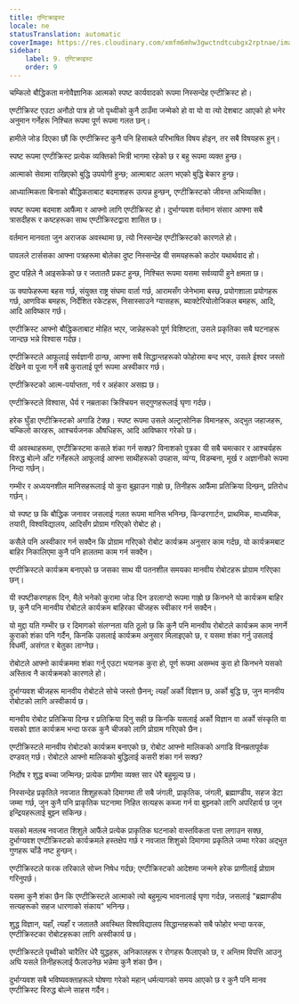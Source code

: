 ```yaml
---
title: एन्टिक्राइस्ट
locale: ne
statusTranslation: automatic
coverImage: https://res.cloudinary.com/xmfm6mhw3gwctndtcubgx2rptnae/image/upload/v1741354419/small_cover_la_gran_rebelion_28716e29d2.webp
sidebar:
    label: 9. एन्टिक्राइस्ट
    order: 9
---
```

चम्किलो बौद्धिकता मनोवैज्ञानिक आत्मको स्पष्ट कार्यवादको रूपमा निस्सन्देह एन्टीक्रिस्ट हो।

एण्टीक्रिस्ट एउटा अनौठो पात्र हो जो पृथ्वीको कुनै ठाउँमा जन्मेको हो वा यो वा त्यो देशबाट आएको हो भनेर अनुमान गर्नेहरू निश्चित रूपमा पूर्ण रूपमा गलत छन्।

हामीले जोड दिएका छौं कि एण्टीक्रिस्ट कुनै पनि हिसाबले परिभाषित विषय होइन, तर सबै विषयहरू हुन्।

स्पष्ट रूपमा एण्टीक्रिस्ट प्रत्येक व्यक्तिको भित्री भागमा रहेको छ र बहु ​​रूपमा व्यक्त हुन्छ।

आत्माको सेवामा राखिएको बुद्धि उपयोगी हुन्छ; आत्माबाट अलग भएको बुद्धि बेकार हुन्छ।

आध्यात्मिकता बिनाको बौद्धिकताबाट बदमाशहरू उत्पन्न हुन्छन्, एण्टीक्रिस्टको जीवन्त अभिव्यक्ति।

स्पष्ट रूपमा बदमाश आफैंमा र आफ्नो लागि एण्टीक्रिस्ट हो। दुर्भाग्यवश वर्तमान संसार आफ्ना सबै त्रासदीहरू र कष्टहरूका साथ एण्टीक्रिस्टद्वारा शासित छ।

वर्तमान मानवता जुन अराजक अवस्थामा छ, त्यो निस्सन्देह एण्टीक्रिस्टको कारणले हो।

पावलले टार्ससका आफ्ना पत्रहरूमा बोलेका दुष्ट निस्सन्देह यी समयहरूको कठोर यथार्थवाद हो।

दुष्ट पहिले नै आइसकेको छ र जताततै प्रकट हुन्छ, निश्चित रूपमा यसमा सर्वव्यापी हुने क्षमता छ।

ऊ क्याफेहरूमा बहस गर्छ, संयुक्त राष्ट्र संघमा वार्ता गर्छ, आरामसँग जेनेभामा बस्छ, प्रयोगशाला प्रयोगहरू गर्छ, आणविक बमहरू, निर्देशित रकेटहरू, निसास्साउने ग्यासहरू, ब्याक्टेरियोलोजिकल बमहरू, आदि, आदि आविष्कार गर्छ।

एण्टीक्रिस्ट आफ्नो बौद्धिकताबाट मोहित भएर, जान्नेहरूको पूर्ण विशिष्टता, उसले प्रकृतिका सबै घटनाहरू जान्दछ भन्ने विश्वास गर्दछ।

एण्टीक्रिस्टले आफूलाई सर्वज्ञानी ठान्छ, आफ्ना सबै सिद्धान्तहरूको फोहोरमा बन्द भएर, उसले ईश्वर जस्तो देखिने वा पूजा गर्ने सबै कुरालाई पूर्ण रूपमा अस्वीकार गर्छ।

एण्टीक्रिस्टको आत्म-पर्याप्तता, गर्व र अहंकार असह्य छ।

एण्टीक्रिस्टले विश्वास, धैर्य र नम्रताका क्रिश्चियन सद्गुणहरूलाई घृणा गर्दछ।

हरेक घुँडा एण्टीक्रिस्टको अगाडि टेक्छ। स्पष्ट रूपमा उसले अल्ट्रासोनिक विमानहरू, अद्भुत जहाजहरू, चम्किलो कारहरू, आश्चर्यजनक औषधिहरू, आदि आविष्कार गरेको छ।

यी अवस्थाहरूमा, एण्टीक्रिस्टमा कसले शंका गर्न सक्छ? विनाशको पुत्रका यी सबै चमत्कार र आश्चर्यहरू विरुद्ध बोल्ने आँट गर्नेहरूले आफूलाई आफ्ना साथीहरूको उपहास, व्यंग्य, विडम्बना, मूर्ख र अज्ञानीको रूपमा निन्दा गर्छन्।

गम्भीर र अध्ययनशील मानिसहरूलाई यो कुरा बुझाउन गाह्रो छ, तिनीहरू आफैंमा प्रतिक्रिया दिन्छन्, प्रतिरोध गर्छन्।

यो स्पष्ट छ कि बौद्धिक जनावर जसलाई गलत रूपमा मानिस भनिन्छ, किन्डरगार्टन, प्राथमिक, माध्यमिक, तयारी, विश्वविद्यालय, आदिसँग प्रोग्राम गरिएको रोबोट हो।

कसैले पनि अस्वीकार गर्न सक्दैन कि प्रोग्राम गरिएको रोबोट कार्यक्रम अनुसार काम गर्दछ, यो कार्यक्रमबाट बाहिर निकालिएमा कुनै पनि हालतमा काम गर्न सक्दैन।

एण्टीक्रिस्टले कार्यक्रम बनाएको छ जसका साथ यी पतनशील समयका मानवीय रोबोटहरू प्रोग्राम गरिएका छन्।

यी स्पष्टीकरणहरू दिन, मैले भनेको कुरामा जोड दिन डरलाग्दो रूपमा गाह्रो छ किनभने यो कार्यक्रम बाहिर छ, कुनै पनि मानवीय रोबोटले कार्यक्रम बाहिरका चीजहरू स्वीकार गर्न सक्दैन।

यो मुद्दा यति गम्भीर छ र दिमागको संलग्नता यति ठूलो छ कि कुनै पनि मानवीय रोबोटले कार्यक्रम काम नगर्ने कुराको शंका पनि गर्दैन, किनकि उसलाई कार्यक्रम अनुसार मिलाइएको छ, र यसमा शंका गर्नु उसलाई विधर्मी, असंगत र बेतुका लाग्नेछ।

रोबोटले आफ्नो कार्यक्रममा शंका गर्नु एउटा भयानक कुरा हो, पूर्ण रूपमा असम्भव कुरा हो किनभने यसको अस्तित्व नै कार्यक्रमको कारणले हो।

दुर्भाग्यवश चीजहरू मानवीय रोबोटले सोचे जस्तो छैनन्; त्यहाँ अर्को विज्ञान छ, अर्को बुद्धि छ, जुन मानवीय रोबोटको लागि अस्वीकार्य छ।

मानवीय रोबोट प्रतिक्रिया दिन्छ र प्रतिक्रिया दिनु सही छ किनकि यसलाई अर्को विज्ञान वा अर्को संस्कृति वा यसको ज्ञात कार्यक्रम भन्दा फरक कुनै चीजको लागि प्रोग्राम गरिएको छैन।

एण्टीक्रिस्टले मानवीय रोबोटको कार्यक्रम बनाएको छ, रोबोट आफ्नो मालिकको अगाडि विनम्रतापूर्वक दण्डवत् गर्छ। रोबोटले आफ्नो मालिकको बुद्धिलाई कसरी शंका गर्न सक्छ?

निर्दोष र शुद्ध बच्चा जन्मिन्छ; प्रत्येक प्राणीमा व्यक्त सार धेरै बहुमूल्य छ।

निस्सन्देह प्रकृतिले नवजात शिशुहरूको दिमागमा ती सबै जंगली, प्राकृतिक, जंगली, ब्रह्माण्डीय, सहज डेटा जम्मा गर्छ, जुन कुनै पनि प्राकृतिक घटनामा निहित सत्यहरू कब्जा गर्न वा बुझ्नको लागि अपरिहार्य छ जुन इन्द्रियहरूलाई बुझ्न सकिन्छ।

यसको मतलब नवजात शिशुले आफैंले प्रत्येक प्राकृतिक घटनाको वास्तविकता पत्ता लगाउन सक्छ, दुर्भाग्यवश एण्टीक्रिस्टको कार्यक्रमले हस्तक्षेप गर्छ र नवजात शिशुको दिमागमा प्रकृतिले जम्मा गरेका अद्भुत गुणहरू चाँडै नष्ट हुन्छन्।

एण्टीक्रिस्टले फरक तरिकाले सोच्न निषेध गर्दछ; एण्टीक्रिस्टको आदेशमा जन्मने हरेक प्राणीलाई प्रोग्राम गरिनुपर्छ।

यसमा कुनै शंका छैन कि एण्टीक्रिस्टले आत्माको त्यो बहुमूल्य भावनालाई घृणा गर्दछ, जसलाई "ब्रह्माण्डीय सत्यहरूको सहज धारणाको संकाय" भनिन्छ।

शुद्ध विज्ञान, यहाँ, त्यहाँ र जताततै अवस्थित विश्वविद्यालय सिद्धान्तहरूको सबै फोहोर भन्दा फरक, एण्टीक्रिस्टका रोबोटहरूका लागि अस्वीकार्य छ।

एण्टीक्रिस्टले पृथ्वीको चारैतिर धेरै युद्धहरू, अनिकालहरू र रोगहरू फैलाएको छ, र अन्तिम विपत्ति आउनु अघि यसले तिनीहरूलाई फैलाउनेछ भन्नेमा कुनै शंका छैन।

दुर्भाग्यवश सबै भविष्यवक्ताहरूले घोषणा गरेको महान् धर्मत्यागको समय आएको छ र कुनै पनि मानव एण्टीक्रिस्ट विरुद्ध बोल्ने साहस गर्दैन।

